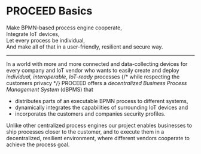 # PROCEED Basics

Make BPMN-based process engine cooperate,  
Integrate IoT devices,  
Let every process be individual,  
And make all of that in a user-friendly, resilient and secure way.

---

In a world with more and more connected and data-collecting devices for every
company and IoT vendor who wants to easily create and deploy _individual_,
_interoperable_, _IoT-ready_ processes
{/* while respecting the customers privacy */}
PROCEED offers a _decentralized Business Process Management System_
(dBPMS) that

- distributes parts of an executable BPMN process to different systems,
- dynamically integrates the capabilities of surrounding IoT devices and
- incorporates the customers and companies security profiles.

Unlike other centralized process engines our project enables businesses to ship
processes closer to the customer, and to execute them in a decentralized,
resilient environment, where different vendors cooperate to achieve the process
goal.
